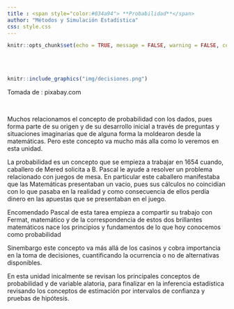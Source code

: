 ```yaml
---
title : <span style="color:#034a94"> **Probabilidad**</span>
author: "Métodos y Simulación Estadística"
css: style.css
---
```


```r
knitr::opts_chunk$set(echo = TRUE, message = FALSE, warning = FALSE, comment = NA)
```

</br></br>


```r
knitr::include_graphics("img/decisiones.png")
```
Tomada de : pixabay.com

</br>

Muchos relacionamos el concepto de probabilidad con los dados, pues forma parte de su origen y de su desarrollo inicial a través de preguntas y situaciones imaginarias que  de alguna forma la moldearon desde la matemáticas. Pero este concepto va mucho más alla como lo veremos en esta unidad.

La probabilidad es un concepto que se empieza a trabajar en 1654 cuando, caballero de Mered solicita a B. Pascal le ayude a resolver un problema relacionado con juegos de mesa. En particular este caballero manifestaba que las Matemáticas presentaban un vacio, pues sus cálculos no coincidían con lo que pasaba en la realidad y como consecuencia de ellos perdía dinero en las apuestas que se presentaban en el juego. 

Encomendado Pascal de esta tarea empieza a compartir su trabajo con Fermat, matemático y de la correspondencia de estos dos brillantes matemáticos nace los principios y fundamentos de  lo que hoy conocemos como probabilidad

Sinembargo este concepto va más allá de los casinos y cobra importancia en la toma de decisiones, cuantificando la ocurrencia o no de alternativas  disponibles. 


En esta unidad inicalmente se revisan los principales conceptos de probabilidad y de variable alatoria, para finalizar en la inferencia estadística revisando los conceptos de estimación por intervalos de confianza y pruebas de hipótesis.




